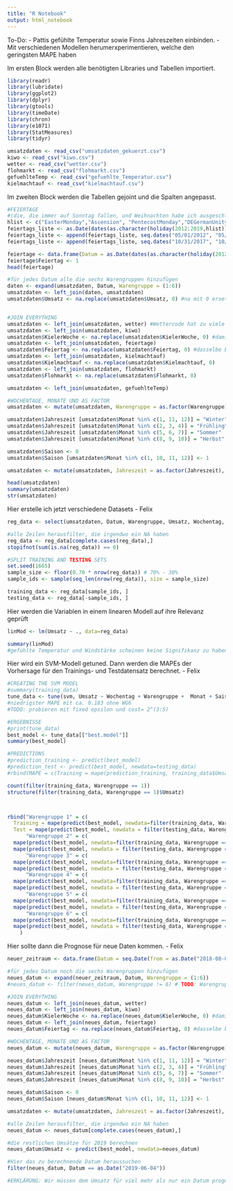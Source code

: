 ```yaml
---
title: "R Notebook"
output: html_notebook
---
```

To-Do:
- Pattis gefühlte Temperatur sowie Finns Jahreszeiten einbinden.
- Mit verschiedenen Modellen herumerxperimentieren, welche den geringsten MAPE haben

Im ersten Block werden alle benötigten Libraries und Tabellen importiert.
```r
library(readr)
library(lubridate)
library(ggplot2)
library(dplyr)
library(gtools)
library(timeDate)
library(chron)
library(e1071)
library(StatMeasures)
library(tidyr)

umsatzdaten <- read_csv("umsatzdaten_gekuerzt.csv")
kiwo <- read_csv("kiwo.csv")
wetter <- read_csv("wetter.csv")
flohmarkt <- read_csv("flohmarkt.csv")
gefuehlteTemp <- read_csv("gefuehlte_Temperatur.csv")
kielmachtauf <- read_csv("kielmachtauf.csv")
```


Im zweiten Block werden die Tabellen gejoint und die Spalten angepasst.
```r
#FEIERTAGE
#(die, die immer auf Sonntag fallen, und Weihnachten habe ich ausgeschlossen)
hlist <- c("EasterMonday","Ascension", "PentecostMonday","DEGermanUnity", "NewYearsDay", "USGoodFriday")
feiertags_liste <- as.Date(dates(as.character(holiday(2012:2019,hlist)), format="Y-M-D")) # die obenstehenden Feiertage
feiertags_liste <- append(feiertags_liste, seq.dates("05/01/2012", "05/01/2019", by = "year")) # Tag der Arbeit
feiertags_liste <- append(feiertags_liste, seq.dates("10/31/2017", "10/31/2019", by = "year")) # Reformationstag

feiertage <- data.frame(Datum = as.Date(dates(as.character(holiday(2012:2019,hlist)), format="Y-M-D")))
feiertage$Feiertag <- 1
head(feiertage)

#für jedes Datum alle die sechs Warengruppen hinzufügen
daten <- expand(umsatzdaten, Datum, Warengruppe = (1:6))
umsatzdaten <- left_join(daten, umsatzdaten)
umsatzdaten$Umsatz <- na.replace(umsatzdaten$Umsatz, 0) #na mit 0 ersetzen


#JOIN EVERYTHING
umsatzdaten <- left_join(umsatzdaten, wetter) #Wettercode hat zu viele NAs
umsatzdaten <- left_join(umsatzdaten, kiwo)
umsatzdaten$KielerWoche <- na.replace(umsatzdaten$KielerWoche, 0) #damit 0 und nicht "na" steht, wenn keine KiWo ist
umsatzdaten <- left_join(umsatzdaten, feiertage)
umsatzdaten$Feiertag <- na.replace(umsatzdaten$Feiertag, 0) #dasselbe bei Feiertagen
umsatzdaten <- left_join(umsatzdaten, kielmachtauf)
umsatzdaten$Kielmachtauf <- na.replace(umsatzdaten$Kielmachtauf, 0) 
umsatzdaten <- left_join(umsatzdaten, flohmarkt)
umsatzdaten$Flohmarkt <- na.replace(umsatzdaten$Flohmarkt, 0) 

umsatzdaten <- left_join(umsatzdaten, gefuehlteTemp)

#WOCHENTAGE, MONATE UND AS FACTOR
umsatzdaten <- mutate(umsatzdaten, Warengruppe = as.factor(Warengruppe), Wochentag = as.factor(weekdays(Datum)), Monat = as.factor(month(Datum)), Feiertag = as.factor(Feiertag), KielerWoche = as.factor(KielerWoche), Flohmarkt = as.factor(Flohmarkt), Kielmachtauf = as.factor(Kielmachtauf))

umsatzdaten$Jahreszeit [umsatzdaten$Monat %in% c(1, 11, 12)] = "Winter"
umsatzdaten$Jahreszeit [umsatzdaten$Monat %in% c(2, 3, 4)] = "Frühling"
umsatzdaten$Jahreszeit [umsatzdaten$Monat %in% c(5, 6, 7)] = "Sommer"
umsatzdaten$Jahreszeit [umsatzdaten$Monat %in% c(8, 9, 10)] = "Herbst"

umsatzdaten$Saison <- 0
umsatzdaten$Saison [umsatzdaten$Monat %in% c(1, 10, 11, 12)] <- 1

umsatzdaten <- mutate(umsatzdaten, Jahreszeit = as.factor(Jahreszeit), Saison = as.factor(Saison))

head(umsatzdaten)
summary(umsatzdaten)
str(umsatzdaten)
```


Hier erstelle ich jetzt verschiedene Datasets - Felix
```r
reg_data <- select(umsatzdaten, Datum, Warengruppe, Umsatz, Wochentag, Monat, Jahreszeit, Saison, KielerWoche, Feiertag, Kielmachtauf, Flohmarkt, Bewoelkung, Temperatur, Windgeschwindigkeit, gefuehlteTemp)

#alle Zeilen herausfilter, die irgendwo ein NA haben
reg_data <- reg_data[complete.cases(reg_data),]
stopifnot(sum(is.na(reg_data)) == 0)

#SPLIT TRAINING AND TESTING SETS
set.seed(1665)
sample_size <- floor(0.70 * nrow(reg_data)) # 70% - 30%
sample_ids <- sample(seq_len(nrow(reg_data)), size = sample_size)

training_data <- reg_data[sample_ids, ]
testing_data <- reg_data[-sample_ids, ]

```

Hier werden die Variablen in einem linearen Modell auf ihre Relevanz geprüft
```r
linMod <- lm(Umsatz ~ ., data=reg_data)

summary(linMod)
#gefühlte Temperatur und Windstärke scheinen keine Signifikanz zu haben

```


Hier wird ein SVM-Modell getuned. Dann werden die MAPEs der Vorhersage für den Trainings- und Testdatensatz berechnet. - Felix
```r
#CREATING THE SVM MODEL
#summary(training_data)
tune_data <- tune(svm, Umsatz ~ Wochentag + Warengruppe +  Monat + Saison * Warengruppe + Jahreszeit + KielerWoche + Feiertag + Temperatur, data=training_data, ranges = list(epsilon = seq(0.2, 1, 0.1), cost = 2^(1:3)))
#niedrigster MAPE mit ca. 0.183 ohne WG6
#TODO: probieren mit fixed epsilon und cost= 2^(3:5)

#ERGEBNISSE
#print(tune_data)
best_model <- tune_data[["best.model"]]
summary(best_model) 

#PREDICTIONS
#prediction_training <- predict(best_model)
#prediction_test <- predict(best_model, newdata=testing_data)
#rbind(MAPE = c(Training = mape(prediction_training, training_data$Umsatz), Test = mape(prediction_test, testing_data$Umsatz)))

count(filter(training_data, Warengruppe == 1))
structure(filter(training_data, Warengruppe == 1)$Umsatz)



rbind("Warengruppe 1" = c(
  Training = mape(predict(best_model, newdata=filter(training_data, Warengruppe == 1)), filter(training_data, Warengruppe == 1)$Umsatz), 
  Test = mape(predict(best_model, newdata = filter(testing_data, Warengruppe == 1)), filter(testing_data, Warengruppe == 1)$Umsatz)),
      "Warengruppe 2" = c(
  mape(predict(best_model, newdata=filter(training_data, Warengruppe == 2)), filter(training_data, Warengruppe == 2)$Umsatz), 
  mape(predict(best_model, newdata = filter(testing_data, Warengruppe == 2)), filter(testing_data, Warengruppe == 2)$Umsatz)),
      "Warengruppe 3" = c(
  mape(predict(best_model, newdata=filter(training_data, Warengruppe == 3)), filter(training_data, Warengruppe == 3)$Umsatz), 
  mape(predict(best_model, newdata = filter(testing_data, Warengruppe == 3)), filter(testing_data, Warengruppe == 3)$Umsatz)),
      "Warengruppe 4" = c(
  mape(predict(best_model, newdata=filter(training_data, Warengruppe == 4)), filter(training_data, Warengruppe == 4)$Umsatz), 
  mape(predict(best_model, newdata = filter(testing_data, Warengruppe == 4)), filter(testing_data, Warengruppe == 4)$Umsatz)),
      "Warengruppe 5" = c(
  mape(predict(best_model, newdata=filter(training_data, Warengruppe == 5)), filter(training_data, Warengruppe == 5)$Umsatz), 
  mape(predict(best_model, newdata = filter(testing_data, Warengruppe == 5)), filter(testing_data, Warengruppe == 5)$Umsatz)),
      "Warengruppe 6" = c(
  mape(predict(best_model, newdata=filter(training_data, Warengruppe == 6)), filter(training_data, Warengruppe == 6)$Umsatz), 
  mape(predict(best_model, newdata = filter(testing_data, Warengruppe == 6)), filter(testing_data, Warengruppe == 6)$Umsatz))
    )

```


Hier sollte dann die Prognose für neue Daten kommen. - Felix
```r
neuer_zeitraum <- data.frame(Datum = seq.Date(from = as.Date("2018-08-01"), to = as.Date("2019-08-01"), by = "day"))

#für jedes Datum noch die sechs Warengruppen hinzufügen
neues_datum <- expand(neuer_zeitraum, Datum, Warengruppe = (1:6))
#neues_datum <- filter(neues_datum, Warengruppe != 6) # TODO: Warengruppe 6 raus, außer in Monaten >= 11

#JOIN EVERYTHING
neues_datum <- left_join(neues_datum, wetter)
neues_datum <- left_join(neues_datum, kiwo)
neues_datum$KielerWoche <- na.replace(neues_datum$KielerWoche, 0) #damit 0 und nicht "na" steht, wenn keine KiWo ist
neues_datum <- left_join(neues_datum, feiertage)
neues_datum$Feiertag <- na.replace(neues_datum$Feiertag, 0) #dasselbe bei Feiertagen

#WOCHENTAGE, MONATE UND AS FACTOR
neues_datum <- mutate(neues_datum, Warengruppe = as.factor(Warengruppe), Wochentag = as.factor(weekdays(Datum)), Monat = as.factor(month(Datum)), Feiertag = as.factor(Feiertag), KielerWoche = as.factor(KielerWoche))

neues_datum$Jahreszeit [neues_datum$Monat %in% c(1, 11, 12)] = "Winter"
neues_datum$Jahreszeit [neues_datum$Monat %in% c(2, 3, 4)] = "Frühling"
neues_datum$Jahreszeit [neues_datum$Monat %in% c(5, 6, 7)] = "Sommer"
neues_datum$Jahreszeit [neues_datum$Monat %in% c(8, 9, 10)] = "Herbst"

neues_datum$Saison <- 0
neues_datum$Saison [neues_datum$Monat %in% c(1, 10, 11, 12)] <- 1

umsatzdaten <- mutate(umsatzdaten, Jahreszeit = as.factor(Jahreszeit), Saison = as.factor(Saison))

#alle Zeilen herausfilter, die irgendwo ein NA haben
neues_datum <- neues_datum[complete.cases(neues_datum),]

#die restlichen Umsätze für 2019 berechnen
neues_datum$Umsatz <- predict(best_model, newdata=neues_datum)

#Hier das zu berechnende Datum heraussuchen
filter(neues_datum, Datum == as.Date("2019-06-04"))

#ERKLÄRUNG: Wir müssen dem Umsatz für viel mehr als nur ein Datum prognostizieren, damit von allen Faktorvariablen auch mindestens zwei Ausprägungen vorhanden sind (also Kieler Woche und Feiertage müssen enthalten sein)

```
